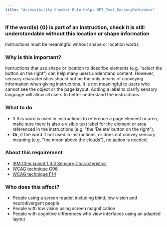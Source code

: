 ```yaml
---
title: "Accessibility Checker Rule Help: RPT_Text_SensoryReference"
---
```


<div className="toolHelp">
<Row>
<Column colLg={16} colMd={8} colSm={4} className="toolHead">

### If the word(s) {0} is part of an instruction, check it is still understandable without this location or shape information

<div id="locLevel"></div>

Instructions must be meaningful without shape or location words

</Column>
</Row>
<Row>
<Column colLg={11} colMd={5} colSm={4} className="toolMain">

### Why is this important?

Instructions that use shape or location to describe elements (e.g. “select the button on the right”) can help many users understand content. However, sensory characteristics should not be the only means of conveying information when giving instructions. It is not meaningful to users who cannot see the object or the page layout. Adding a label to clarify sensory language will allow all users to better understand the instructions.

<div id="locSnippet"></div>

### What to do

* If this word is used in instructions to reference a page element or area, make sure there is also a visible text label for the element or area referenced in the instructions (e.g. "the ‘Delete’ button on the right");
* **Or**, if the word if not used in instructions, or does not convey sensory meaning (e.g. "the moon above the clouds"), no action is needed.

</Column>
<Column colLg={5} colMd={3} colSm={4} className="toolLeft">

### About this requirement

* [IBM Checkpoint 1.3.3 Sensory Characteristics ](https://www.ibm.com/able/requirements/requirements/#1_3_3)
* [WCAG technique G96](https://www.w3.org/WAI/WCAG21/Techniques/general/G96.html)
* [WCAG technique F14](https://www.w3.org/WAI/WCAG21/Techniques/failures/F14)

### Who does this affect?

* People using a screen reader, including blind, low vision and neurodivergent people
* People with low vision using screen magnification
* People with cognitive differences who view interfaces using an adapted layout

</Column>
</Row>
</div>

